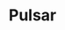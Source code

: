 ---
slug: pulsar
link: /projects/pulsar/
category: 'projects'
title: Pulsar
publicData: Sep 11th 2020
pagesCount: 1
pages: 
        - page:
            - image: test
            - title: Главная
sortIdx: 420
---